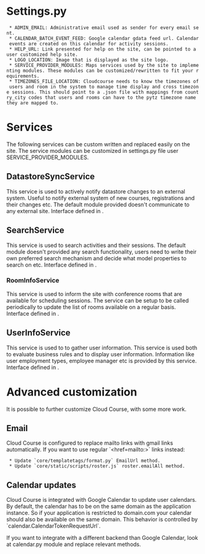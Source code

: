 = Settings.py =

  * ADMIN_EMAIL: Administrative email used as sender for every email sent.
  * CALENDAR_BATCH_EVENT_FEED: Google calendar gdata feed url. Calendar events are created on this calendar for activity sessions.
  * HELP_URL: Link presented for help on the site, can be pointed to a user customized help site.
  * LOGO_LOCATION: Image that is displayed as the site logo.
  * SERVICE_PROVIDER_MODULES: Maps services used by the site to implementing modules. These modules can be customized/rewritten to fit your requirements.
  * TIMEZONES_FILE_LOCATION: Cloudcourse needs to know the timezones of users and room in the system to manage time display and cross timezone sessions. This should point to a .json file with mappings from country_city codes that users and rooms can have to the pytz timezone name they are mapped to.


= Services =

The following services can be custom written and replaced easily on the site. The service modules can be customized in settings.py file user SERVICE_PROVIDER_MODULES.

== DatastoreSyncService ==

This service is used to actively notify datastore changes to an external system. Useful to notify external system of new courses, registrations and their changes etc. The default module provided doesn't communicate to any external site. Interface defined in {{{core.service_interfaces.DatastoreSyncService}}}.

== SearchService ==

This service is used to search activities and their sessions. The default module doesn't provided any search functionality, users need to write their own preferred search mechanism and decide what model properties to search on etc. Interface defined in {{{core.service_interfaces.SearchService}}}.

=== RoomInfoService ===

This service is used to inform the site with conference rooms that are available for scheduling sessions. The service can be setup to be called periodically to update the list of rooms available on a regular basis. Interface defined in {{{core.service_interfaces.RoomInfoService}}}.

== UserInfoService ==

This service is used to to gather user information. This service is used both to evaluate business rules and to display user information. Information like user employment types, employee manager etc is provided by this service. Interface defined in {{{core.service_interfaces.UserInfoService}}}.

= Advanced customization =

It is possible to further customize Cloud Course, with some more work.

== Email ==

Cloud Course is configured to replace mailto links with gmail links automatically. If you want to use regular `<href=mailto:>` links instead:

  * Update `core/templatetags/format.py` EmailUrl method.
  * Update `core/static/scripts/roster.js` roster.emailAll method.

== Calendar updates ==

Cloud Course is integrated with Google Calendar to update user calendars.
By default, the calendar has to be on the same domain as the application instance. So if your application is restricted to domain.com your calendar should also be available on the same domain. This behavior is controlled by `calendar.CalendarTokenRequestUrl`.

If you want to integrate with a different backend than Google Calendar, look at calendar.py module and replace relevant methods.
 